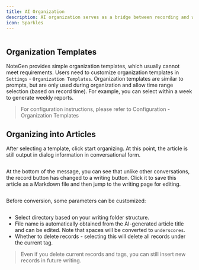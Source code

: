 ```yaml
---
title: AI Organization
description: AI organization serves as a bridge between recording and writing, switching through dialog mode, AI organizes records to generate articles.
icon: Sparkles
---
```



<Image width="0" height="0" src="https://s2.loli.net/2025/05/26/Y6wbf1XOckg9ZVT.png" />

## Organization Templates

NoteGen provides simple organization templates, which usually cannot meet requirements. Users need to customize organization templates in `Settings` - `Organization Templates`. Organization templates are similar to prompts, but are only used during organization and allow time range selection (based on record time). For example, you can select within a week to generate weekly reports.

> For configuration instructions, please refer to Configuration - Organization Templates

## Organizing into Articles

After selecting a template, click start organizing. At this point, the article is still output in dialog information in conversational form.

<Image width="0" height="0" src="https://s2.loli.net/2025/05/26/jit6KLP1xlX8MFU.png" />

At the bottom of the message, you can see that unlike other conversations, the record button has changed to a writing button. Click it to save this article as a Markdown file and then jump to the writing page for editing.

<Image width="0" height="0" src="https://s2.loli.net/2025/05/26/81wjQg7GZpW5r39.png" />

Before conversion, some parameters can be customized:

<Image width="0" height="0" src="https://s2.loli.net/2025/05/26/HzlNEoBdyrc1pqM.png" />

- Select directory based on your writing folder structure.
- File name is automatically obtained from the AI-generated article title and can be edited. Note that spaces will be converted to `underscores`.
- Whether to delete records - selecting this will delete all records under the current tag.

> Even if you delete current records and tags, you can still insert new records in future writing.
